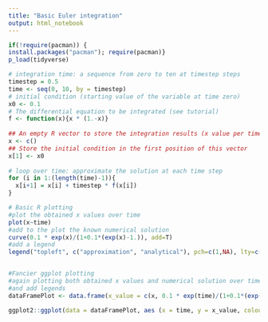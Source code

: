 ---
title: "Basic Euler integration"
output: html_notebook
---


```{r}
if(!require(pacman)) {
install.packages("pacman"); require(pacman)}
p_load(tidyverse)
```



```{r}
# integration time: a sequence from zero to ten at timestep steps
timestep = 0.5
time <- seq(0, 10, by = timestep)
# initial condition (starting value of the variable at time zero)
x0 <- 0.1
# The differential equation to be integrated (see tutorial)
f <- function(x){x * (1.-x)}
    
## An empty R vector to store the integration results (x value per timestep)
x <- c()
## Store the initial condition in the first position of this vector
x[1] <- x0
    
# loop over time: approximate the solution at each time step
for (i in 1:(length(time)-1)){
  x[i+1] = x[i] + timestep * f(x[i])
}

# Basic R plotting 
#plot the obtained x values over time
plot(x~time)
#add to the plot the known numerical solution
curve(0.1 * exp(x)/(1+0.1*(exp(x)-1.)), add=T)
#add a legend
legend("topleft", c("approximation", "analytical"), pch=c(1,NA), lty=c(NA,1))


#Fancier ggplot plotting
#again plotting both obtained x values and numerical solution over time
#and add legends
dataFramePlot <- data.frame(x_value = c(x, 0.1 * exp(time)/(1+0.1*(exp(time)-1.))), time = time, solution_method = c(rep("Approximation", length(x)), rep("Analytical", length(x))))

ggplot2::ggplot(data = dataFramePlot, aes (x = time, y = x_value, colour = solution_method)) + geom_point(data = dataFramePlot %>% subset(solution_method == "Approximation"), size = 2) + geom_line(data = dataFramePlot %>% subset(solution_method != "Approximation"), size = 1.2) + theme_bw() + ggtitle(paste0("Approximate versus analytical solution of f(x) = x*(1-x) for time step of ", timestep, "")) + theme(plot.title = element_text(hjust = 0.5))
 
  
  
```



